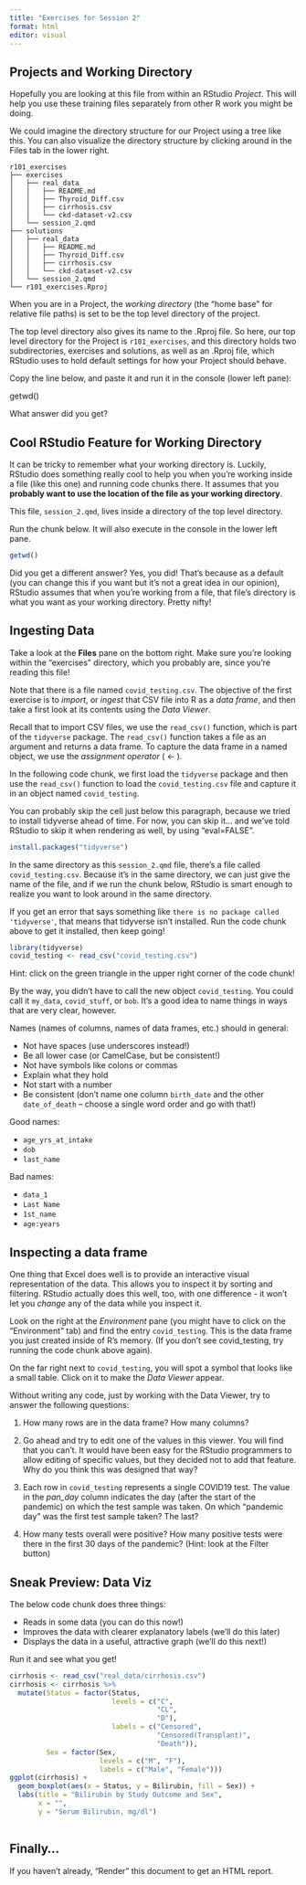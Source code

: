 ```yaml
---
title: "Exercises for Session 2"
format: html
editor: visual
---
```


## Projects and Working Directory

Hopefully you are looking at this file from within an RStudio *Project*. This will help you use these training files separately from other R work you might be doing.

We could imagine the directory structure for our Project using a tree like this. You can also visualize the directory structure by clicking around in the Files tab in the lower right.

```         
r101_exercises
├── exercises
│   ├── real_data
│   │   ├── README.md
│   │   ├── Thyroid_Diff.csv
│   │   ├── cirrhosis.csv
│   │   └── ckd-dataset-v2.csv
│   └── session_2.qmd
├── solutions
│   ├── real_data
│   │   ├── README.md
│   │   ├── Thyroid_Diff.csv
│   │   ├── cirrhosis.csv
│   │   └── ckd-dataset-v2.csv
│   └── session_2.qmd
└── r101_exercises.Rproj
```

When you are in a Project, the *working directory* (the "home base" for relative file paths) is set to be the top level directory of the project.

The top level directory also gives its name to the .Rproj file. So here, our top level directory for the Project is `r101_exercises`, and this directory holds two subdirectories, exercises and solutions, as well as an .Rproj file, which RStudio uses to hold default settings for how your Project should behave.

Copy the line below, and paste it and run it in the console (lower left pane):

getwd()

What answer did you get?

## Cool RStudio Feature for Working Directory

It can be tricky to remember what your working directory is. Luckily, RStudio does something really cool to help you when you're working inside a file (like this one) and running code chunks there. It assumes that you **probably want to use the location of the file as your working directory**.

This file, `session_2.qmd`, lives inside a directory of the top level directory.

Run the chunk below. It will also execute in the console in the lower left pane.

```r
getwd()
```

Did you get a different answer? Yes, you did! That's because as a default (you can change this if you want but it's not a great idea in our opinion), RStudio assumes that when you're working from a file, that file's directory is what you want as your working directory. Pretty nifty!

## Ingesting Data

Take a look at the **Files** pane on the bottom right. Make sure you're looking within the "exercises" directory, which you probably are, since you're reading this file!

Note that there is a file named `covid_testing.csv`. The objective of the first exercise is to *import*, or *ingest* that CSV file into R as a *data frame*, and then take a first look at its contents using the *Data Viewer*.

Recall that to import CSV files, we use the `read_csv()` function, which is part of the `tidyverse` package. The `read_csv()` function takes a file as an argument and returns a data frame. To capture the data frame in a named object, we use the *assignment operator* ( \<- ).

In the following code chunk, we first load the `tidyverse` package and then use the `read_csv()` function to load the `covid_testing.csv` file and capture it in an object named `covid_testing`.

You can probably skip the cell just below this paragraph, because we tried to install tidyverse ahead of time. For now, you can skip it... and we've told RStudio to skip it when rendering as well, by using "eval=FALSE".

```r
install.packages("tidyverse")
```

In the same directory as this `session_2.qmd` file, there's a file called `covid_testing.csv`. Because it's in the same directory, we can just give the name of the file, and if we run the chunk below, RStudio is smart enough to realize you want to look around in the same directory.

If you get an error that says something like `there is no package called 'tidyverse'`, that means that tidyverse isn't installed. Run the code chunk above to get it installed, then keep going!

```r
library(tidyverse)
covid_testing <- read_csv("covid_testing.csv")
```

Hint: click on the green triangle in the upper right corner of the code chunk!

By the way, you didn't have to call the new object `covid_testing`. You could call it `my_data`, `covid_stuff`, or `bob`. It's a good idea to name things in ways that are very clear, however.

Names (names of columns, names of data frames, etc.) should in general:

-   Not have spaces (use underscores instead!)
-   Be all lower case (or CamelCase, but be consistent!)
-   Not have symbols like colons or commas
-   Explain what they hold
-   Not start with a number
-   Be consistent (don't name one column `birth_date` and the other `date_of_death` -- choose a single word order and go with that!)

Good names:

-   `age_yrs_at_intake`
-   `dob`
-   `last_name`

Bad names:

-   `data_1`
-   `Last Name`
-   `1st_name`
-   `age:years`

## Inspecting a data frame

One thing that Excel does well is to provide an interactive visual representation of the data. This allows you to inspect it by sorting and filtering. RStudio actually does this well, too, with one difference - it won't let you *change* any of the data while you inspect it.

Look on the right at the *Environment* pane (you might have to click on the "Environment" tab) and find the entry `covid_testing`. This is the data frame you just created inside of R's memory. (If you don't see covid_testing, try running the code chunk above again).

On the far right next to `covid_testing`, you will spot a symbol that looks like a small table. Click on it to make the *Data Viewer* appear.

Without writing any code, just by working with the Data Viewer, try to answer the following questions:

1.  How many rows are in the data frame? How many columns?

2.  Go ahead and try to edit one of the values in this viewer. You will find that you can't. It would have been easy for the RStudio programmers to allow editing of specific values, but they decided not to add that feature. Why do you think this was designed that way?

3.  Each row in `covid_testing` represents a single COVID19 test. The value in the *pan_day* column indicates the day (after the start of the pandemic) on which the test sample was taken. On which "pandemic day" was the first test sample taken? The last?

4.  How many tests overall were positive? How many positive tests were there in the first 30 days of the pandemic? (Hint: look at the Filter button)

## Sneak Preview: Data Viz

The below code chunk does three things:

* Reads in some data (you can do this now!)
* Improves the data with clearer explanatory labels (we'll do this later)
* Displays the data in a useful, attractive graph (we'll do this next!)

Run it and see what you get!

```r
cirrhosis <- read_csv("real_data/cirrhosis.csv")
cirrhosis <- cirrhosis %>%
  mutate(Status = factor(Status, 
                         levels = c("C", 
                                    "CL", 
                                    "D"), 
                         labels = c("Censored", 
                                    "Censored(Transplant)", 
                                    "Death")),
         Sex = factor(Sex,
                      levels = c("M", "F"),
                      labels = c("Male", "Female")))
ggplot(cirrhosis) +
  geom_boxplot(aes(x = Status, y = Bilirubin, fill = Sex)) +
  labs(title = "Bilirubin by Study Outcome and Sex",
       x = "",
       y = "Serum Bilirubin, mg/dl")
  
```

## Finally...

If you haven't already, "Render" this document to get an HTML report.
